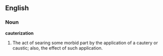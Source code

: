 ==English==

===Noun===

'''cauterization'''

#The act of searing some morbid part by the application of a cautery or caustic; also, the effect of such application.
